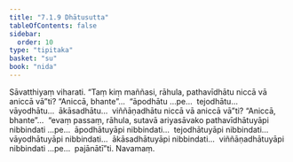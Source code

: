 ```yaml
---
title: "7.1.9 Dhātusutta"
tableOfContents: false
sidebar:
  order: 10
type: "tipitaka"
basket: "su"
book: "nida"
---
```



<DynamicBreadcrumb />

<Division number="196" book="nida">

<Paragraph number="1130" book="nida">
Sāvatthiyaṃ viharati. “Taṃ kiṃ maññasi, rāhula, pathavīdhātu niccā vā aniccā vā”ti? “Aniccā, bhante”…  “āpodhātu …pe…  tejodhātu…  vāyodhātu…  ākāsadhātu…  viññāṇadhātu niccā vā aniccā vā”ti? “Aniccā, bhante”…  “evaṃ passaṃ, rāhula, sutavā ariyasāvako pathavīdhātuyāpi nibbindati …pe…  āpodhātuyāpi nibbindati…  tejodhātuyāpi nibbindati…  vāyodhātuyāpi nibbindati…  ākāsadhātuyāpi nibbindati…  viññāṇadhātuyāpi nibbindati …pe…  pajānātī”ti.

</Paragraph>
</Division>

<Paragraph number="1131" type="center" book="nida">
Navamaṃ.
</Paragraph>